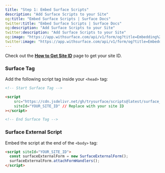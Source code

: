 ```yaml
---
title: "Step 1: Embed Surface Scripts"
description: "Add Surface Scripts to your Site"
og:title: "Embed Surface Scripts | Surface Docs"
twitter:title: "Embed Surface Scripts | Surface Docs"
og:description: "Add Surface Scripts to your Site"
twitter:description: "Add Surface Scripts to your Site"
og:image: "https://app.withsurface.com/api/v1/form/og?title=Embedding%20Surface%20Scripts"
twitter:image: "https://app.withsurface.com/api/v1/form/og?title=Embedding%20Surface%20Scripts"
---
```


Check out the [**How to Get Site ID**](/docs/surface-tag/installation#where-to-find-your-site-id) page to get your site ID.

### Surface Tag

Add the following script tag inside your `<head>` tag:


```html
<!-- Start Surface Tag -->

<script 
	src="https://cdn.jsdelivr.net/gh/trysurface/scripts@latest/surface_tag.min.js"  
	siteId="YOUR_SITE_ID" // Replace with your site ID
></script>

<!-- End Surface Tag -->
```

### Surface External Script

Embed the script at the end of the `<body>` tag:

```html
<script siteId="YOUR_SITE_ID">
  const surfaceExternalForm = new SurfaceExternalForm();
  surfaceExternalForm.attachFormHandlers();
</script>
```
